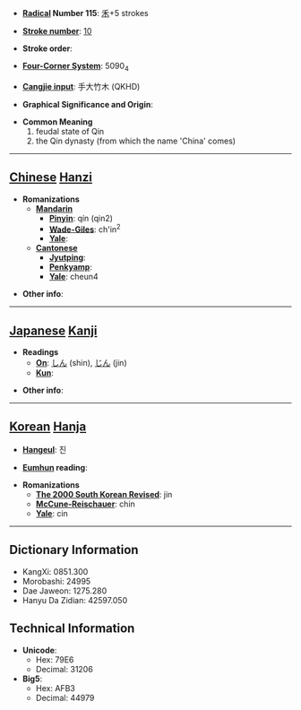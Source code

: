 * '''[[Wiktionary:Chinese radical index| Radical]] Number 115''': [[Wiktionary:Chinese radical index 禾|禾]]+5 strokes

* '''[[Wiktionary:Chinese total strokes index|Stroke number]]''': [[Wiktionary:Chinese total strokes index 10|10]]

* '''Stroke order''': 

* '''[[Wiktionary:Chinese four corner index|Four-Corner System]]''': 5090<sub>4</sub>

* '''[[Wiktionary:Chinese Cangjie index|Cangjie input]]''': 手大竹木 (QKHD)

* '''Graphical Significance and Origin''': 

* '''Common Meaning'''
*#feudal state of Qin
*# the Qin dynasty (from which the name 'China' comes)


----

== [[Chinese]] [[Hanzi]] ==

* '''Romanizations'''
** '''[[Mandarin]]'''
*** '''[[Pinyin]]''': qín (qin2)
*** '''[[Wade-Giles]]''': ch'in<sup>2</sup>
*** '''[[Yale]]''': 
** '''[[Cantonese]]'''
*** '''[[Jyutping]]''':
*** '''[[Penkyamp]]''': 
*** '''[[Yale]]''': cheun4

* '''Other info''': 

----

== [[Japanese]] [[Kanji]] ==

* '''Readings'''
** '''[[On]]''': [[しん]] (shin), [[じん]] (jin)
** '''[[Kun]]''': 

* '''Other info''':  

----

== [[Korean]] [[Hanja]] ==

* '''[[Hangeul]]''': 진

* '''[[Eumhun]] reading''': 

* '''Romanizations'''
** '''[[The 2000 South Korean Revised Romanization|The 2000 South Korean Revised]]''': jin
** '''[[McCune-Reischauer]]''': chin
** '''[[Yale]]''': cin

----

== Dictionary Information ==

* KangXi: 0851.300
* Morobashi: 24995
* Dae Jaweon: 1275.280
* Hanyu Da Zidian: 42597.050

== Technical Information ==

* '''Unicode''':
** Hex: 79E6
** Decimal: 31206
* '''Big5''':
** Hex: AFB3
** Decimal: 44979